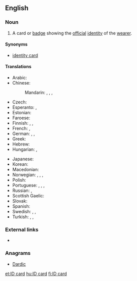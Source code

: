 ==English==

===Noun===
{{en-noun|head=[[ID]] [[card]]}}

# A card or [[badge]] showing the [[official]] [[identity]] of the [[wearer]].

====Synonyms====
* [[identity card]]

====Translations====
{{trans-top|card or badge showing the official identity of the wearer}}
* Arabic: {{t|ar|بطاقة هوية|f|tr=biṭāqa huwíyya|sc=Arab}}
* Chinese:
*: Mandarin: {{t|cmn|身分證|sc=Hani}}, {{t+|cmn|身分证|tr=shēnfenzhèng|sc=Hani}}, {{t|cmn|身份證|sc=Hant}}, {{t+|cmn|身份证|tr=shēnfenzhèng|sc=Hans}}
* Czech: {{t|cs|občanský průkaz|m}}
* Esperanto: {{t|eo|identigilo}}, {{t|eo|identiga karto}}
* Estonian: {{t|et|isikutunnistus}}
* Faroese: {{t|fo|samleikaprógv|n}}
* Finnish: {{t+|fi|henkilökortti}}, {{t+|fi|henkilöllisyystodistus}}, {{t|fi|henkilötodistus}}
* French: {{t+|fr|carte d'identité|f}}, {{t+|fr|pièce d'identité|f}}
* German: {{t+|de|Ausweis|m}}, {{t+|de|Personalausweis|m}}, {{t+|de|ID|f}}
* Greek: {{t|el|δελτίο αστυνομικής ταυτότητας|n|tr=deltí astynomikís tautótitas|sc=Grek}}
* Hebrew: {{t+|he|תְעוּדַת זֶהוּת|f|tr=te'udat zehut}}
* Hungarian: {{t+|hu|személyi igazolvány}}, {{qualifier|colloquial}} {{t+|hu|személyi}}
{{trans-mid}}
* Japanese: {{t|ja|IDカード|tr=ai-dī kādo|alt=ＩＤカード|sc=Jpan}}
* Korean: {{t|ko|ID 카드|tr=ai-di kadeu|sc=Kore}}
* Macedonian: {{t|mk|лична карта|f|tr=líčna kárta}}
* Norwegian: {{t|no|ID-kort|n}}, {{t|no|identifikasjonsbevis|n}}, {{t|no|legitimasjon|m}}, {{t|no|ID|m}}
* Polish: {{t+|pl|dowód osobisty|m}}
* Portuguese: {{t|pt|cartão do cidadão|m}} {{qualifier|Portugal}}, {{t|pt|CC|m}} {{qualifier|Portugal}}, {{t|pt|carteira de identidade|f}} {{qualifier|Brazil}}, {{t+|pt|RG|m}} {{qualifier|Brazil}}
* Russian: {{t|ru|удостоверение личности|tr=udostoverénije líčnosti|sc=Cyrl}}, {{qualifier|вну́тренний}} {{t+|ru|паспорт|m|tr=pásport|sc=Cyrl}} {{qualifier|Russian standard identity card}}
* Scottish Gaelic: {{t|gd|cairt-aithne|f}}
* Slovak: {{t|sk|občiansky preukaz|m}}
* Spanish: {{t|es|carnet de identidad|m}}
* Swedish: {{t|sv|identifikation|c}}, {{t+|sv|legitimation|c}}, {{t|sv|ID-kort|n}}
* Turkish: {{t+|tr|kimlik}},  {{t+|tr|kimlik kartı}},  {{t+|tr|nüfus cüzdanı}}
{{trans-bottom}}

===External links===
* {{pedialite|Identity document}}

===Anagrams===
* [[Dardic#English|Dardic]]

[[et:ID card]]
[[hu:ID card]]
[[fi:ID card]]